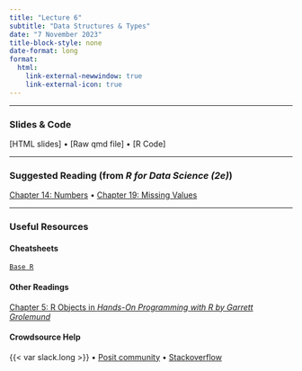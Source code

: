 ```yaml
---
title: "Lecture 6"
subtitle: "Data Structures & Types"
date: "7 November 2023"
title-block-style: none
date-format: long
format:
  html:
    link-external-newwindow: true
    link-external-icon: true
---
```

---

### Slides & Code

[HTML slides] • 
[Raw qmd file] •
[R Code]

---

### Suggested Reading (from *R for Data Science (2e)*)

[Chapter 14: Numbers](https://r4ds.hadley.nz/numbers) •
[Chapter 19: Missing Values](https://r4ds.hadley.nz/missing-values)

---

### Useful Resources

#### Cheatsheets
[`Base R`](https://rstudio.github.io/cheatsheets/base-r.pdf)

#### Other Readings

[Chapter 5: R Objects in *Hands-On Programming with R by Garrett Grolemund*](https://rstudio-education.github.io/hopr/r-objects.html)


#### Crowdsource Help
{{< var slack.long >}} • 
[Posit community](https://community.rstudio.com/) • 
[Stackoverflow](https://stackoverflow.com/)


